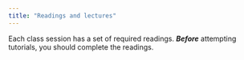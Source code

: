 ```yaml
---
title: "Readings and lectures"
---
```


 

Each class session has a set of required readings. ***Before*** attempting tutorials, you should complete the readings.


<!-- All lecture notes combined into one PDF: [`gov50notes.pdf`](/slides/gov50notes.pdf) -->
